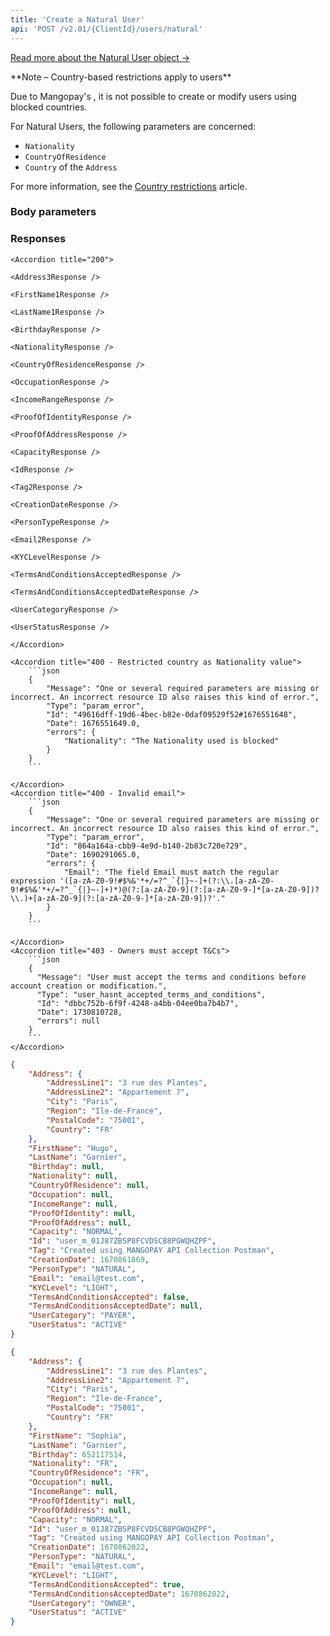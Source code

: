 ```yaml
---
title: 'Create a Natural User'  
api: 'POST /v2.01/{ClientId}/users/natural'  
---
```


  

[Read more about the Natural User object →](/api-reference/users/natural-user-object)

<Note>  
**Note – Country-based restrictions apply to users** 

Due to Mangopay's <Aml content="AML rules" />, it is not possible to create or modify users using blocked countries.  

For Natural Users, the following parameters are concerned:  
- `Nationality`  
- `CountryOfResidence`  
- `Country` of the `Address`  

For more information, see the <a href="/guides/users/country-restrictions">Country restrictions</a> article.  
</Note>  

### Body parameters  

<Address3 />  

<FirstName1 />  

<LastName1 />  

<Birthday />  

<Nationality />  

<CountryOfResidence />  

<Occupation />  

<IncomeRange />  

<Tag3 />  

<Email2 />  

<TermsAndConditionsAccepted />  

<UserCategory />  

### Responses  

<AccordionGroup>

    <Accordion title="200">  

    <Address3Response />  

    <FirstName1Response />  

    <LastName1Response />  

    <BirthdayResponse />  

    <NationalityResponse />  

    <CountryOfResidenceResponse />  

    <OccupationResponse />  

    <IncomeRangeResponse />  

    <ProofOfIdentityResponse />  

    <ProofOfAddressResponse />  

    <CapacityResponse />  

    <IdResponse />  

    <Tag2Response />  

    <CreationDateResponse />  

    <PersonTypeResponse />  

    <Email2Response />  

    <KYCLevelResponse />  

    <TermsAndConditionsAcceptedResponse />  

    <TermsAndConditionsAcceptedDateResponse />  

    <UserCategoryResponse />  

    <UserStatusResponse />
    
    </Accordion>

</AccordionGroup>

<AccordionGroup>

    <Accordion title="400 - Restricted country as Nationality value">
        ```json  
        {
            "Message": "One or several required parameters are missing or incorrect. An incorrect resource ID also raises this kind of error.",
            "Type": "param_error",
            "Id": "49616dff-19d6-4bec-b82e-0daf09529f52#1676551648",
            "Date": 1676551649.0,
            "errors": {
                "Nationality": "The Nationality used is blocked"
            }
        }  
        ```  

    </Accordion>
    <Accordion title="400 - Invalid email">
        ```json 
        {
            "Message": "One or several required parameters are missing or incorrect. An incorrect resource ID also raises this kind of error.",
            "Type": "param_error",
            "Id": "864a164a-cbb9-4e9d-b140-2b83c720e729",
            "Date": 1690291065.0,
            "errors": {
                "Email": "The field Email must match the regular expression '([a-zA-Z0-9!#$%&'*+/=?^_`{|}~-]+(?:\\.[a-zA-Z0-9!#$%&'*+/=?^_`{|}~-]+)*)@(?:[a-zA-Z0-9](?:[a-zA-Z0-9-]*[a-zA-Z0-9])?\\.)+[a-zA-Z0-9](?:[a-zA-Z0-9-]*[a-zA-Z0-9])?'."
            }
        }  
        ```  

    </Accordion>
    <Accordion title="403 - Owners must accept T&Cs">
        ```json 
        {
          "Message": "User must accept the terms and conditions before account creation or modification.",
          "Type": "user_hasnt_accepted_terms_and_conditions",
          "Id": "dbbc752b-6f9f-4248-a4bb-04ee0ba7b4b7",
          "Date": 1730810728,
          "errors": null
        }  
        ```
    </Accordion>

</AccordionGroup>  

<ResponseExample>  

```json 200 - Payer
{
    "Address": {
        "AddressLine1": "3 rue des Plantes",
        "AddressLine2": "Appartement 7",
        "City": "Paris",
        "Region": "Ile-de-France",
        "PostalCode": "75001",
        "Country": "FR"
    },
    "FirstName": "Hugo",
    "LastName": "Garnier",
    "Birthday": null,
    "Nationality": null,
    "CountryOfResidence": null,
    "Occupation": null,
    "IncomeRange": null,
    "ProofOfIdentity": null,
    "ProofOfAddress": null,
    "Capacity": "NORMAL",
    "Id": "user_m_01J87ZBSP8FCVDSCB8PGWQHZPF",
    "Tag": "Created using MANGOPAY API Collection Postman",
    "CreationDate": 1670861869,
    "PersonType": "NATURAL",
    "Email": "email@test.com",
    "KYCLevel": "LIGHT",
    "TermsAndConditionsAccepted": false,
    "TermsAndConditionsAcceptedDate": null,
    "UserCategory": "PAYER",
    "UserStatus": "ACTIVE"
}
 ```  

```json 200 - Owner
{
    "Address": {
        "AddressLine1": "3 rue des Plantes",
        "AddressLine2": "Appartement 7",
        "City": "Paris",
        "Region": "Ile-de-France",
        "PostalCode": "75001",
        "Country": "FR"
    },
    "FirstName": "Sophia",
    "LastName": "Garnier",
    "Birthday": 652117514,
    "Nationality": "FR",
    "CountryOfResidence": "FR",
    "Occupation": null,
    "IncomeRange": null,
    "ProofOfIdentity": null,
    "ProofOfAddress": null,
    "Capacity": "NORMAL",
    "Id": "user_m_01J87ZBSP8FCVDSCB8PGWQHZPF",
    "Tag": "Created using MANGOPAY API Collection Postman",
    "CreationDate": 1670862022,
    "PersonType": "NATURAL",
    "Email": "email@test.com",
    "KYCLevel": "LIGHT",
    "TermsAndConditionsAccepted": true,
    "TermsAndConditionsAcceptedDate": 1670862022,
    "UserCategory": "OWNER",
    "UserStatus": "ACTIVE"
}  
 ```  

</ResponseExample>  

<RequestExample>  
    <RestCreateNaturalUser />
    <PhpCreateNaturalUser />
    <NodeCreateNaturalUser />
    <RubyCreateNaturalUser />
    <JavaCreateNaturalUser />
    <PythonCreateNaturalUser />
    <NetCreateNaturalUser />
</RequestExample>